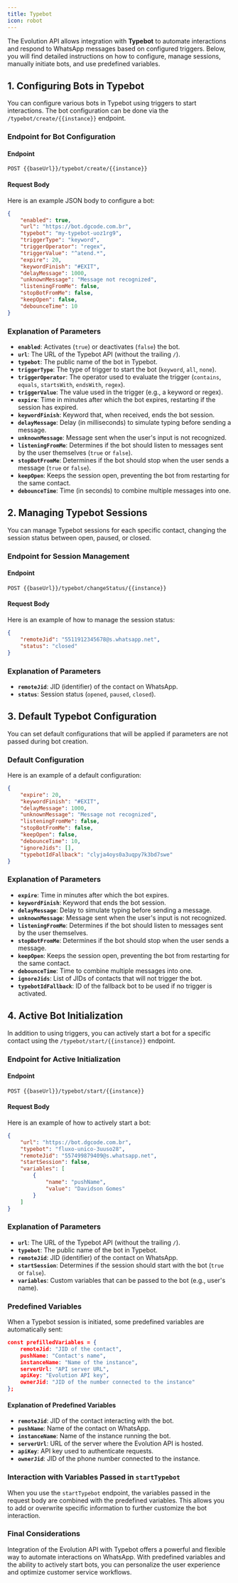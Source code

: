 ```yaml
---
title: Typebot  
icon: robot
---
```


The Evolution API allows integration with **Typebot** to automate interactions and respond to WhatsApp messages based on configured triggers. Below, you will find detailed instructions on how to configure, manage sessions, manually initiate bots, and use predefined variables.

## 1. Configuring Bots in Typebot

You can configure various bots in Typebot using triggers to start interactions. The bot configuration can be done via the `/typebot/create/{{instance}}` endpoint.

### Endpoint for Bot Configuration

#### Endpoint

~~~http
POST {{baseUrl}}/typebot/create/{{instance}}
~~~

#### Request Body

Here is an example JSON body to configure a bot:

~~~json
{
    "enabled": true,
    "url": "https://bot.dgcode.com.br",
    "typebot": "my-typebot-uoz1rg9",
    "triggerType": "keyword",
    "triggerOperator": "regex",
    "triggerValue": "^atend.*",
    "expire": 20,
    "keywordFinish": "#EXIT",
    "delayMessage": 1000,
    "unknownMessage": "Message not recognized",
    "listeningFromMe": false,
    "stopBotFromMe": false,
    "keepOpen": false,
    "debounceTime": 10
}
~~~

### Explanation of Parameters

- **`enabled`**: Activates (`true`) or deactivates (`false`) the bot.
- **`url`**: The URL of the Typebot API (without the trailing `/`).
- **`typebot`**: The public name of the bot in Typebot.
- **`triggerType`**: The type of trigger to start the bot (`keyword`, `all`, `none`).
- **`triggerOperator`**: The operator used to evaluate the trigger (`contains`, `equals`, `startsWith`, `endsWith`, `regex`).
- **`triggerValue`**: The value used in the trigger (e.g., a keyword or regex).
- **`expire`**: Time in minutes after which the bot expires, restarting if the session has expired.
- **`keywordFinish`**: Keyword that, when received, ends the bot session.
- **`delayMessage`**: Delay (in milliseconds) to simulate typing before sending a message.
- **`unknownMessage`**: Message sent when the user's input is not recognized.
- **`listeningFromMe`**: Determines if the bot should listen to messages sent by the user themselves (`true` or `false`).
- **`stopBotFromMe`**: Determines if the bot should stop when the user sends a message (`true` or `false`).
- **`keepOpen`**: Keeps the session open, preventing the bot from restarting for the same contact.
- **`debounceTime`**: Time (in seconds) to combine multiple messages into one.

## 2. Managing Typebot Sessions

You can manage Typebot sessions for each specific contact, changing the session status between open, paused, or closed.

### Endpoint for Session Management

#### Endpoint

~~~http
POST {{baseUrl}}/typebot/changeStatus/{{instance}}
~~~

#### Request Body

Here is an example of how to manage the session status:

~~~json
{
    "remoteJid": "5511912345678@s.whatsapp.net",
    "status": "closed"
}
~~~

### Explanation of Parameters

- **`remoteJid`**: JID (identifier) of the contact on WhatsApp.
- **`status`**: Session status (`opened`, `paused`, `closed`).

## 3. Default Typebot Configuration

You can set default configurations that will be applied if parameters are not passed during bot creation.

### Default Configuration

Here is an example of a default configuration:

~~~json
{
    "expire": 20,
    "keywordFinish": "#EXIT",
    "delayMessage": 1000,
    "unknownMessage": "Message not recognized",
    "listeningFromMe": false,
    "stopBotFromMe": false,
    "keepOpen": false,
    "debounceTime": 10,
    "ignoreJids": [],
    "typebotIdFallback": "clyja4oys0a3uqpy7k3bd7swe"
}
~~~

### Explanation of Parameters

- **`expire`**: Time in minutes after which the bot expires.
- **`keywordFinish`**: Keyword that ends the bot session.
- **`delayMessage`**: Delay to simulate typing before sending a message.
- **`unknownMessage`**: Message sent when the user's input is not recognized.
- **`listeningFromMe`**: Determines if the bot should listen to messages sent by the user themselves.
- **`stopBotFromMe`**: Determines if the bot should stop when the user sends a message.
- **`keepOpen`**: Keeps the session open, preventing the bot from restarting for the same contact.
- **`debounceTime`**: Time to combine multiple messages into one.
- **`ignoreJids`**: List of JIDs of contacts that will not trigger the bot.
- **`typebotIdFallback`**: ID of the fallback bot to be used if no trigger is activated.

## 4. Active Bot Initialization

In addition to using triggers, you can actively start a bot for a specific contact using the `/typebot/start/{{instance}}` endpoint.

### Endpoint for Active Initialization

#### Endpoint

~~~http
POST {{baseUrl}}/typebot/start/{{instance}}
~~~

#### Request Body

Here is an example of how to actively start a bot:

~~~json
{
    "url": "https://bot.dgcode.com.br",
    "typebot": "fluxo-unico-3uuso28",
    "remoteJid": "557499879409@s.whatsapp.net",
    "startSession": false,
    "variables": [
        {
            "name": "pushName",
            "value": "Davidson Gomes"
        }
    ]
}
~~~

### Explanation of Parameters

- **`url`**: The URL of the Typebot API (without the trailing `/`).
- **`typebot`**: The public name of the bot in Typebot.
- **`remoteJid`**: JID (identifier) of the contact on WhatsApp.
- **`startSession`**: Determines if the session should start with the bot (`true` or `false`).
- **`variables`**: Custom variables that can be passed to the bot (e.g., user's name).

### Predefined Variables

When a Typebot session is initiated, some predefined variables are automatically sent:

~~~json
const prefilledVariables = {
    remoteJid: "JID of the contact",
    pushName: "Contact's name",
    instanceName: "Name of the instance",
    serverUrl: "API server URL",
    apiKey: "Evolution API key",
    ownerJid: "JID of the number connected to the instance"
};
~~~

#### Explanation of Predefined Variables

- **`remoteJid`**: JID of the contact interacting with the bot.
- **`pushName`**: Name of the contact on WhatsApp.
- **`instanceName`**: Name of the instance running the bot.
- **`serverUrl`**: URL of the server where the Evolution API is hosted.
- **`apiKey`**: API key used to authenticate requests.
- **`ownerJid`**: JID of the phone number connected to the instance.

### Interaction with Variables Passed in `startTypebot`

When you use the `startTypebot` endpoint, the variables passed in the request body are combined with the predefined variables. This allows you to add or overwrite specific information to further customize the bot interaction.

### Final Considerations

Integration of the Evolution API with Typebot offers a powerful and flexible way to automate interactions on WhatsApp. With predefined variables and the ability to actively start bots, you can personalize the user experience and optimize customer service workflows.